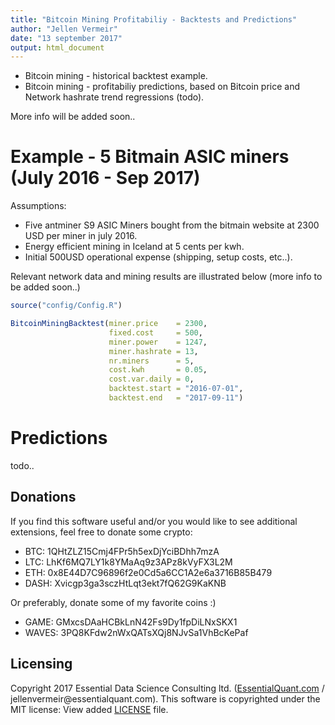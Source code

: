 ```yaml
---
title: "Bitcoin Mining Profitabiliy - Backtests and Predictions"
author: "Jellen Vermeir"
date: "13 september 2017"
output: html_document
---
```


- Bitcoin mining - historical backtest example.
- Bitcoin mining - profitabiliy predictions, based on Bitcoin price and Network hashrate trend regressions (todo).

More info will be added soon..

# Example - 5 Bitmain ASIC miners (July 2016 - Sep 2017)

Assumptions:

- Five antminer S9 ASIC Miners bought from the bitmain website at 2300 USD per miner in july 2016. 
- Energy efficient mining in Iceland at 5 cents per kwh. 
- Initial 500USD operational expense (shipping, setup costs, etc..).

Relevant network data and mining results are illustrated below (more info to be added soon..)


```r
source("config/Config.R")

BitcoinMiningBacktest(miner.price    = 2300,
                      fixed.cost     = 500,
                      miner.power    = 1247,
                      miner.hashrate = 13, 
                      nr.miners      = 5,
                      cost.kwh       = 0.05,
                      cost.var.daily = 0,
                      backtest.start = "2016-07-01",
                      backtest.end   = "2017-09-11")
```

# Predictions

todo.. 

## Donations

If you find this software useful and/or you would like to see additional extensions, feel free to donate some crypto:

 - BTC: 1QHtZLZ15Cmj4FPr5h5exDjYciBDhh7mzA
 - LTC: LhKf6MQ7LY1k8YMaAq9z3APz8kVyFX3L2M
 - ETH: 0x8E44D7C96896f2e0Cd5a6CC1A2e6a3716B85B479
 - DASH: Xvicgp3ga3sczHtLqt3ekt7fQ62G9KaKNB

Or preferably, donate some of my favorite coins :)

 - GAME: GMxcsDAaHCBkLnN42Fs9Dy1fpDiLNxSKX1
 - WAVES: 3PQ8KFdw2nWxQATsXQj8NJvSa1VhBcKePaf
 
## Licensing

Copyright 2017 Essential Data Science Consulting ltd. ([EssentialQuant.com](http://essentialquant.com "EssentialQuant") / jellenvermeir@essentialquant.com).
This software is copyrighted under the MIT license: View added [LICENSE](./LICENSE) file.
